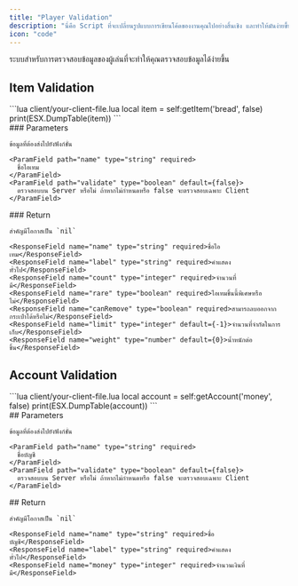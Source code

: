 ```yaml
---
title: "Player Validation"
description: "นี่คือ Script ที่จะเปลี่ยนรูปแบบการเขียนโค้ดของงานคุณไปอย่างสิ้นเชิง และทำให้มันง่ายขึ้นด้วย ns_core ของพวกเรา (Replacer of 999s-bridge)"
icon: "code"
---
```


ระบบสำหรับการตรวจสอบข้อมูลของผู้เล่นที่จะทำให้คุณตรวจสอบข้อมูลได้ง่ายขึ้น

## Item Validation

<CodeGroup>
```lua client/your-client-file.lua
local item = self:getItem('bread', false)
print(ESX.DumpTable(item))
```
</CodeGroup>

<Columns cols={2}>
  <div>
    ### Parameters

    ข้อมูลที่ต้องส่งไปยังฟังก์ชั่น

    <ParamField path="name" type="string" required>
      ชื่อไอเทม
    </ParamField>
    <ParamField path="validate" type="boolean" default={false}>
      ตรวจสอบบน Server หรือไม่ ถ้าหากไม่กำหนดหรือ false จะตรวจสอบเฉพาะ Client
    </ParamField>
  </div>
  <div>
    ### Return

    สำคัญมีโอกาสเป็น `nil`

    <ResponseField name="name" type="string" required>ชื่อไอเทม</ResponseField>
    <ResponseField name="label" type="string" required>คำแสดงทั่วไป</ResponseField>
    <ResponseField name="count" type="integer" required>จำนวนที่มี</ResponseField>
    <ResponseField name="rare" type="boolean" required>ไอเทมชิ้นนี้พิเศษหรือไม่</ResponseField>
    <ResponseField name="canRemove" type="boolean" required>สามารถลบออกจากกระเป๋าได้หรือไม่</ResponseField>
    <ResponseField name="limit" type="integer" default={-1}>จำนวนที่จำกัดในการเก็บ</ResponseField>
    <ResponseField name="weight" type="number" default={0}>น้ำหนักต่อชิ้น</ResponseField>
  </div>
</Columns>

## Account Validation

<CodeGroup>
```lua client/your-client-file.lua
local account = self:getAccount('money', false)
print(ESX.DumpTable(account))
```
</CodeGroup>

<Columns cols={2}>
  <div>
    ## Parameters

    ข้อมูลที่ต้องส่งไปยังฟังก์ชั่น

    <ParamField path="name" type="string" required>
      ชื่อบัญชี
    </ParamField>
    <ParamField path="validate" type="boolean" default={false}>
      ตรวจสอบบน Server หรือไม่ ถ้าหากไม่กำหนดหรือ false จะตรวจสอบเฉพาะ Client
    </ParamField>
  </div>
  <div>
    ## Return

    สำคัญมีโอกาสเป็น `nil`

    <ResponseField name="name" type="string" required>ชื่อบัญชี</ResponseField>
    <ResponseField name="label" type="string" required>คำแสดงทั่วไป</ResponseField>
    <ResponseField name="money" type="integer" required>จำนวนเงินที่มี</ResponseField>
  </div>
</Columns>